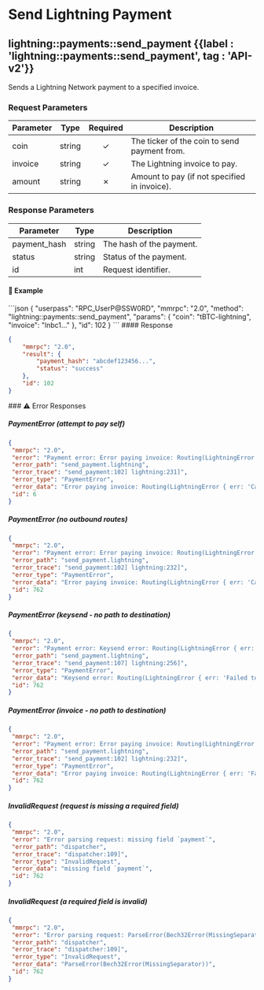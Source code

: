 
# Send Lightning Payment

## lightning::payments::send\_payment {{label : 'lightning::payments::send_payment', tag : 'API-v2'}}

Sends a Lightning Network payment to a specified invoice.

### Request Parameters

| Parameter | Type   | Required | Description                                  |
| --------- | ------ | :------: | -------------------------------------------- |
| coin      | string |     ✓    | The ticker of the coin to send payment from. |
| invoice   | string |     ✓    | The Lightning invoice to pay.                |
| amount    | string |     ✗    | Amount to pay (if not specified in invoice). |

### Response Parameters

| Parameter     | Type   | Description              |
| ------------- | ------ | ------------------------ |
| payment\_hash | string | The hash of the payment. |
| status        | string | Status of the payment.   |
| id            | int    | Request identifier.      |

#### 📌 Example

<CodeGroup title="lightning::payments::send_payment" tag="POST" label="lightning::payments::send_payment" mm2MethodDecorate="true">
  ```json
  {
    "userpass": "RPC_UserP@SSW0RD",
    "mmrpc": "2.0",
    "method": "lightning::payments::send_payment",
    "params": {
      "coin": "tBTC-lightning",
      "invoice": "lnbc1..."
    },
    "id": 102
  }
  ```
</CodeGroup>

<CollapsibleSection expandedText="Hide Response" collapsedText="Show Response">
  #### Response

  ```json
  {
      "mmrpc": "2.0",
      "result": {
          "payment_hash": "abcdef123456...",
          "status": "success"
      },
      "id": 102
  }
  ```
</CollapsibleSection>

<CollapsibleSection expandedText="Hide Error Responses" collapsedText="Show Error Responses">
  ### ⚠️ Error Responses

  ##### PaymentError (attempt to pay self)

  ```json
  {
   "mmrpc": "2.0",
   "error": "Payment error: Error paying invoice: Routing(LightningError { err: 'Cannot generate a route to ourselves', action: IgnoreError })",
   "error_path": "send_payment.lightning",
   "error_trace": "send_payment:102] lightning:231]",
   "error_type": "PaymentError",
   "error_data": "Error paying invoice: Routing(LightningError { err: 'Cannot generate a route to ourselves', action: IgnoreError })",
   "id": 6
  }
  ```

  ##### PaymentError (no outbound routes)

  ```json
  {
   "mmrpc": "2.0",
   "error": "Payment error: Error paying invoice: Routing(LightningError { err: 'Cannot route when there are no outbound routes away from us ', action: IgnoreError })",
   "error_path": "send_payment.lightning",
   "error_trace": "send_payment:102] lightning:232]",
   "error_type": "PaymentError",
   "error_data": "Error paying invoice: Routing(LightningError { err: 'Cannot route when there are no outbound routes away from us ', action: IgnoreError })",
   "id": 762
  }
  ```

  ##### PaymentError (keysend - no path to destination)

  ```json
  {
   "mmrpc": "2.0",
   "error": "Payment error: Keysend error: Routing(LightningError { err: 'Failed to find a path to the given destination', action: IgnoreError })",
   "error_path": "send_payment.lightning",
   "error_trace": "send_payment:107] lightning:256]",
   "error_type": "PaymentError",
   "error_data": "Keysend error: Routing(LightningError { err: 'Failed to find a path to the given destination', action: IgnoreError })",
   "id": 762
  }
  ```

  ##### PaymentError (invoice - no path to destination)

  ```json
  {
   "mmrpc": "2.0",
   "error": "Payment error: Error paying invoice: Routing(LightningError { err: 'Failed to find a path to the given destination', action: IgnoreError })",
   "error_path": "send_payment.lightning",
   "error_trace": "send_payment:102] lightning:232]",
   "error_type": "PaymentError",
   "error_data": "Error paying invoice: Routing(LightningError { err: 'Failed to find a path to the given destination', action: IgnoreError })",
   "id": 762
  }
  ```

  ##### InvalidRequest (request is missing a required field)

  ```json
  {
   "mmrpc": "2.0",
   "error": "Error parsing request: missing field `payment`",
   "error_path": "dispatcher",
   "error_trace": "dispatcher:109]",
   "error_type": "InvalidRequest",
   "error_data": "missing field `payment`",
   "id": 762
  }
  ```

  ##### InvalidRequest (a required field is invalid)

  ```json
  {
   "mmrpc": "2.0",
   "error": "Error parsing request: ParseError(Bech32Error(MissingSeparator))",
   "error_path": "dispatcher",
   "error_trace": "dispatcher:109]",
   "error_type": "InvalidRequest",
   "error_data": "ParseError(Bech32Error(MissingSeparator))",
   "id": 762
  }
  ```
</CollapsibleSection>
